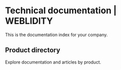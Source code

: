 # Technical documentation | WEBLIDITY

This is the documentation index for your company.

## Product directory

Explore documentation and articles by product.


<ProductDirectory type="grid" centerContent="true" sortBy="orderNumber" />

